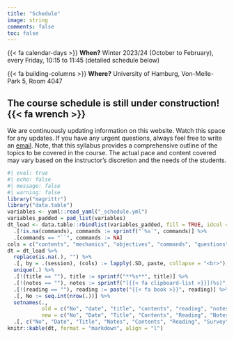 ```yaml
---
title: "Schedule"
image: string
comments: false
toc: false
---
```


{{< fa calendar-days >}} **When?** Winter 2023/24 (October to February), every Friday, 10:15 to 11:45 (detailed schedule below)

{{< fa building-columns >}} **Where?** University of Hamburg, Von-Melle-Park 5, Room 4047

::: {.callout-note collapse=false}
## The course schedule is still under construction! {{< fa wrench >}}
We are continuously updating information on this website.
Watch this space for any updates.
If you have any urgent questions, always feel free to write an [email]({{< var links.email >}}).
Note, that this syllabus provides a comprehensive outline of the topics to be covered in the course.
The actual pace and content covered may vary based on the instructor’s discretion and the needs of the students.
:::

```r
#| eval: true
#| echo: false
#| message: false
#| warning: false
library("magrittr")
library("data.table")
variables <- yaml::read_yaml("_schedule.yml")
variables_padded = pad_list(variables)
dt_load <- data.table::rbindlist(variables_padded, fill = TRUE, idcol = "session") %>%
  .[!is.na(commands), commands := sprintf("`%s`", commands)] %>%
  .[commands == "``", commands := NA] 
cols = c("contents", "mechanics", "objectives", "commands", "questions", "survey")
dt = dt_load %>%
  replace(is.na(.), "") %>%
  .[, by = .(session), (cols) := lapply(.SD, paste, collapse = "<br>"), .SDcols = cols] %>%
  unique(.) %>%
  .[!(title == ""), title := sprintf("**%s**", title)] %>%
  .[!(notes == ""), notes := sprintf("[{{< fa clipboard-list >}}](%s)", notes)] %>%
  .[!(reading == ""), reading := paste("{{< fa book >}}", reading)] %>%
  .[, No := seq.int(nrow(.))] %>%
  setnames(.,
           old = c("No", "date", "title", "contents", "reading", "notes", "commands", "objectives", "survey"),
           new = c("No", "Date", "Title", "Contents", "Reading", "Notes", "Commands", "Objectives", "Survey")) %>%
  .[, c("No", "Date", "Title", "Notes", "Contents", "Reading", "Survey")]
knitr::kable(dt, format = "markdown", align = "l")
```
